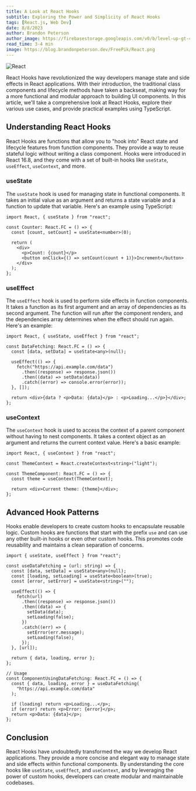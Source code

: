 ```yaml
---
title: A Look at React Hooks
subtitle: Exploring the Power and Simplicity of React Hooks
tags: [React.js, Web Dev]
date: 8/8/2023
author: Brandon Peterson
author_image: https://firebasestorage.googleapis.com/v0/b/level-up-gt-479b6.appspot.com/o/Brandon.webp?alt=media&token=f7cd367f-40c0-4237-87f2-b8ec11dcf411
read_time: 3-4 min
image: https://blog.brandonpeterson.dev/FreePik/React.png
---
```


![React](https://blog.brandonpeterson.dev/FreePik/React.png)

React Hooks have revolutionized the way developers manage state and side effects in React applications. With their introduction, the traditional class components and lifecycle methods have taken a backseat, making way for a more functional and modular approach to building UI components. In this article, we'll take a comprehensive look at React Hooks, explore their various use cases, and provide practical examples using TypeScript.

## Understanding React Hooks

React Hooks are functions that allow you to "hook into" React state and lifecycle features from function components. They provide a way to reuse stateful logic without writing a class component. Hooks were introduced in React 16.8, and they come with a set of built-in hooks like `useState`, `useEffect`, `useContext`, and more.

### useState

The `useState` hook is used for managing state in functional components. It takes an initial value as an argument and returns a state variable and a function to update that variable. Here's an example using TypeScript:

```tsx
import React, { useState } from "react";

const Counter: React.FC = () => {
  const [count, setCount] = useState<number>(0);

  return (
    <div>
      <p>Count: {count}</p>
      <button onClick={() => setCount(count + 1)}>Increment</button>
    </div>
  );
};
```

### useEffect

The `useEffect` hook is used to perform side effects in function components. It takes a function as its first argument and an array of dependencies as its second argument. The function will run after the component renders, and the dependencies array determines when the effect should run again. Here's an example:

```tsx
import React, { useState, useEffect } from "react";

const DataFetching: React.FC = () => {
  const [data, setData] = useState<any>(null);

  useEffect(() => {
    fetch("https://api.example.com/data")
      .then((response) => response.json())
      .then((data) => setData(data))
      .catch((error) => console.error(error));
  }, []);

  return <div>{data ? <p>Data: {data}</p> : <p>Loading...</p>}</div>;
};
```

### useContext

The `useContext` hook is used to access the context of a parent component without having to nest components. It takes a context object as an argument and returns the current context value. Here's a basic example:

```tsx
import React, { useContext } from "react";

const ThemeContext = React.createContext<string>("light");

const ThemeComponent: React.FC = () => {
  const theme = useContext(ThemeContext);

  return <div>Current theme: {theme}</div>;
};
```

## Advanced Hook Patterns

Hooks enable developers to create custom hooks to encapsulate reusable logic. Custom hooks are functions that start with the prefix `use` and can use any other built-in hooks or even other custom hooks. This promotes code reusability and maintains a clean separation of concerns.

```tsx
import { useState, useEffect } from "react";

const useDataFetching = (url: string) => {
  const [data, setData] = useState<any>(null);
  const [loading, setLoading] = useState<boolean>(true);
  const [error, setError] = useState<string>("");

  useEffect(() => {
    fetch(url)
      .then((response) => response.json())
      .then((data) => {
        setData(data);
        setLoading(false);
      })
      .catch((err) => {
        setError(err.message);
        setLoading(false);
      });
  }, [url]);

  return { data, loading, error };
};

// Usage
const ComponentUsingDataFetching: React.FC = () => {
  const { data, loading, error } = useDataFetching(
    "https://api.example.com/data"
  );

  if (loading) return <p>Loading...</p>;
  if (error) return <p>Error: {error}</p>;
  return <p>Data: {data}</p>;
};
```

## Conclusion

React Hooks have undoubtedly transformed the way we develop React applications. They provide a more concise and elegant way to manage state and side effects within functional components. By understanding the core hooks like `useState`, `useEffect`, and `useContext`, and by leveraging the power of custom hooks, developers can create modular and maintainable codebases.
